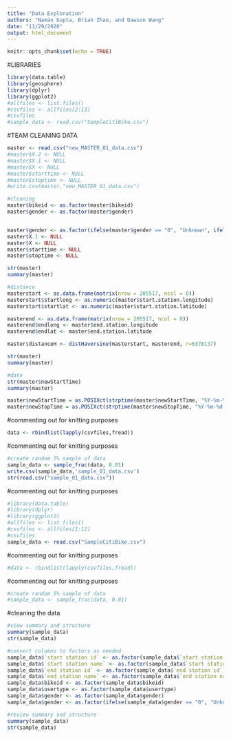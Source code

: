 ```yaml
---
title: "Data Exploration"
authors: "Naman Gupta, Brian Zhao, and Dawson Wang"
date: "11/29/2020"
output: html_document
---
```


```r
knitr::opts_chunk$set(echo = TRUE)
```

#LIBRARIES
```r
library(data.table)
library(geosphere)
library(dplyr)
library(ggplot2)
#allfiles <- list.files()
#csvfiles <- allfiles[2:13]
#csvfiles
#sample_data <- read.csv("SampleCitiBike.csv")
```

#TEAM CLEANING DATA
```r
master <- read.csv("new_MASTER_01_data.csv")
#master$X.2 <- NULL
#master$X.1 <- NULL
#master$X <- NULL
#master$starttime <- NULL
#master$stoptime <- NULL
#write.csv(master,"new_MASTER_01_data.csv")

#cleaning
master$bikeid <- as.factor(master$bikeid)
master$gender <- as.factor(master$gender)


master$gender <- as.factor(ifelse(master$gender == "0", "Unknown", ifelse(master$gender == "1", "Male", "Female")))
master$X.1 <- NULL
master$X <- NULL
master$starttime <- NULL
master$stoptime <- NULL

str(master)
summary(master)

#distance
masterstart <- as.data.frame(matrix(nrow = 205517, ncol = 0))
masterstart$startlong <- as.numeric(master$start.station.longitude)
masterstart$startlat <- as.numeric(master$start.station.latitude)

masterend <- as.data.frame(matrix(nrow = 205517, ncol = 0))
masterend$endlong <- master$end.station.longitude
masterend$endlat <- master$end.station.latitude

master$distanceH <- distHaversine(masterstart, masterend, r=6378137)

str(master)
summary(master)

#date
str(master$newStartTime)
summary(master)

master$newStartTime = as.POSIXct(strptime(master$newStartTime, "%Y-%m-%d %H:%M:%S"))
master$newStopTime = as.POSIXct(strptime(master$newStopTime, "%Y-%m-%d %H:%M:%S"))

```



#commenting out for knitting purposes
```r
data <- rbindlist(lapply(csvfiles,fread))
```

#commenting out for knitting purposes
```r
#create random 5% sample of data
sample_data <- sample_frac(data, 0.01)
write.csv(sample_data,'sample_01_data.csv')
str(read.csv("sample_01_data.csv"))
```



#commenting out for knitting purposes
```r
#library(data.table)
#library(dplyr)
#library(ggplot2)
#allfiles <- list.files()
#csvfiles <- allfiles[1:12]
#csvfiles
sample_data <- read.csv("SampleCitiBike.csv")
```

#commenting out for knitting purposes
```r
#data <- rbindlist(lapply(csvfiles,fread))
```

#commenting out for knitting purposes
```r
#create random 5% sample of data
#sample_data <- sample_frac(data, 0.01)
```

#cleaning the data
```r
#view summary and structure
summary(sample_data)
str(sample_data)

#convert columns to factors as needed
sample_data$`start station id` <- as.factor(sample_data$`start station id`)
sample_data$`start station name` <- as.factor(sample_data$`start station name`)
sample_data$`end station id` <- as.factor(sample_data$`end station id`)
sample_data$`end station name` <- as.factor(sample_data$`end station name`)
sample_data$bikeid <- as.factor(sample_data$bikeid)
sample_data$usertype <- as.factor(sample_data$usertype)
sample_data$gender <- as.factor(sample_data$gender)
sample_data$gender <- as.factor(ifelse(sample_data$gender == "0", "Unknown", ifelse(sample_data$gender == "1", "Male", "Female")))

#review summary and structure
summary(sample_data)
str(sample_data)
```